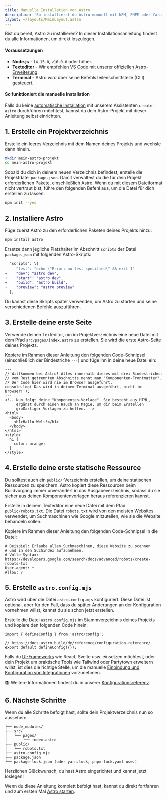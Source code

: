 ```yaml
---
title: Manuelle Installation von Astro
description: 'So installierst du Astro manuell mit NPM, PNPM oder Yarn.'
layout: ~/layouts/MainLayout.astro
---
```


Bist du bereit, Astro zu installieren? In dieser Installationsanleitung findest du alle Informationen, um direkt loszulegen.

#### Voraussetzungen

- **Node.js** - `14.15.0`, `v16.0.0` oder höher.
- **Texteditor** - Wir empfehlen [VS Code](https://code.visualstudio.com/) mit unserer [offiziellen Astro-Erweiterung](https://marketplace.visualstudio.com/items?itemName=astro-build.astro-vscode).
- **Terminal** - Astro wird über seine Befehlszeilenschnittstelle (CLI) gesteuert.

<InstallGuideTabGroup />

#### So funktioniert die manuelle Installation

Falls du keine [automatische Installation](/de/install/auto/) mit unserem Assistenten `create-astro` durchführen möchtest, kannst du dein Astro-Projekt mit dieser Anleitung selbst einrichten.


## 1. Erstelle ein Projektverzeichnis

Erstelle ein leeres Verzeichnis mit dem Namen deines Projekts und wechsle dann hinein.

```bash
mkdir mein-astro-projekt
cd mein-astro-projekt
```

Sobald du dich in deinem neuen Verzeichnis befindest, erstelle die Projektdatei `package.json`. Damit verwaltest du die für dein Projekt erforderlichen Pakete, einschließlich Astro. Wenn du mit diesem Dateiformat nicht vertraut bist, führe den folgenden Befehl aus, um die Datei für dich erstellen zu lassen:

```bash
npm init --yes
```


## 2. Installiere Astro

Füge zuerst Astro zu den erforderlichen Paketen deines Projekts hinzu:

```bash
npm install astro
```

Ersetze dann jegliche Platzhalter im Abschnitt `scripts` der Datei `package.json` mit folgenden Astro-Skripts:

```diff
  "scripts": \{
-    "test": "echo \"Error: no test specified\" && exit 1"
+    "dev": "astro dev",
+    "start": "astro dev",
+    "build": "astro build",
+    "preview": "astro preview"
  },
```

Du kannst diese Skripts später verwenden, um Astro zu starten und seine verschiedenen Befehle auszuführen.


## 3. Erstelle deine erste Seite

Verwende deinen Texteditor, um im Projektverzeichnis eine neue Datei mit dem Pfad `src/pages/index.astro` zu erstellen. Sie wird die erste Astro-Seite deines Projekts.

Kopiere im Rahmen dieser Anleitung den folgenden Code-Schnipsel (einschließlich der Bindestriche `---`) und füge ihn in deine neue Datei ein:

```astro
---
// Willkommen bei Astro! Alles innerhalb dieses mit drei Bindestrichen
// vom Rest getrennten Abschnitts nennt man "Komponenten-Frontmatter".
// Der Code hier wird nie im Browser ausgeführt.
console.log('Das wird in deinem Terminal ausgeführt, nicht im Browser!');
---
<!-- Nun folgt deine "Komponenten-Vorlage". Sie besteht aus HTML,
     ergänzt durch einen Hauch an Magie, um dir beim Erstellen
     großartiger Vorlagen zu helfen. -->
<html>
  <body>
    <h1>Hallo Welt!</h1>
  </body>
</html>
<style>
  h1 {
    color: orange;
  }
</style>
```


## 4. Erstelle deine erste statische Ressource

Du solltest auch ein `public/`-Verzeichnis erstellen, um deine statischen Ressourcen zu speichern. Astro kopiert diese Ressourcen beim Buildvorgang immer unverändert in das Ausgabeverzeichnis, sodass du sie sicher aus deinen Komponentenvorlagen heraus referenzieren kannst.

Erstelle in deinem Texteditor eine neue Datei mit dem Pfad `public/robots.txt`. Die Datei `robots.txt` wird von den meisten Websites verwendet, um Suchmaschinen wie Google mitzuteilen, wie sie die Website behandeln sollen.

Kopiere im Rahmen dieser Anleitung den folgenden Code-Schnipsel in die Datei:

```
# Beispiel: Erlaube allen Suchmaschinen, diese Website zu scannen
# und in den Suchindex aufzunehmen.
# Volle Syntax: https://developers.google.com/search/docs/advanced/robots/create-robots-txt
User-agent: *
Allow: /
```


## 5. Erstelle `astro.config.mjs`

Astro wird über die Datei `astro.config.mjs` konfiguriert. Diese Datei ist optional, aber für den Fall, dass du später Änderungen an der Konfiguration vornehmen willst, kannst du sie schon jetzt erstellen.

Erstelle die Datei `astro.config.mjs` im Stammverzeichnis deines Projekts und kopiere den folgenden Code hinein:

```
import { defineConfig } from 'astro/config';

// https://docs.astro.build/de/reference/configuration-reference/
export default defineConfig({});
```

Falls du [UI-Frameworks](/de/core-concepts/framework-components/) wie React, Svelte usw. einsetzen möchtest, oder dein Projekt um praktische Tools wie Tailwind oder Partytown erweitern willst, ist dies die richtige Stelle, um die manuelle [Einbindung und Konfiguration von Integrationen](/de/guides/integrations-guide/) vorzunehmen.

📚 Weitere Informationen findest du in unserer [Konfigurationsreferenz](/de/reference/configuration-reference/).


## 6. Nächste Schritte

Wenn du alle Schritte befolgt hast, sollte dein Projektverzeichnis nun so aussehen:

```
├── node_modules/
├── src/
│   └── pages/
│       └── index.astro
├── public/
│   └── robots.txt
├── astro.config.mjs
├── package.json
└── package-lock.json (oder yarn.lock, pnpm-lock.yaml usw.)
```

Herzlichen Glückwunsch, du hast Astro eingerichtet und kannst jetzt loslegen!

Wenn du diese Anleitung komplett befolgt hast, kannst du direkt fortfahren und zum ersten Mal [Astro starten](/de/install/auto/#2-starte-astro-).
